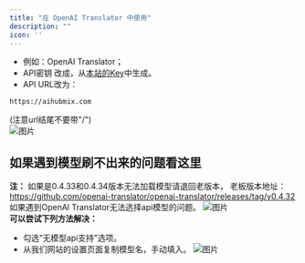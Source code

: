 ```yaml
---
title: "在 OpenAI Translator 中使用"
description: ""
icon: ''
---
```


- 例如：OpenAI Translator；  
- API密钥 改成，从[本站的Key](https://aihubmix.com/token)中生成。  
- API URL改为：
```
https://aihubmix.com
```
(注意url结尾不要带"/")  
![图片](../../public/cn/image1.png) 

## 如果遇到模型刷不出来的问题看这里
**注：**
如果是0.4.33和0.4.34版本无法加载模型请退回老版本，
老板版本地址：https://github.com/openai-translator/openai-translator/releases/tag/v0.4.32  
如果遇到OpenAl Translator无法选择api模型的问题。
![图片](../../public/cn/ot1.png)  
**可以尝试下列方法解决：**
- 勾选“无模型api支持”选项。
- 从我们网站的设置页面复制模型名，手动填入。
![图片](../../public/cn/ot2.png)
